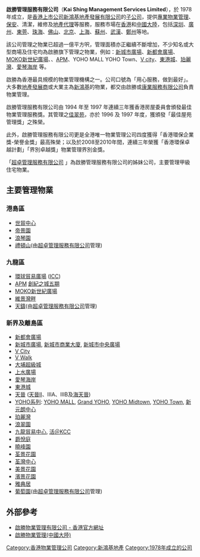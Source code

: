 {{unreferenced|time=2012-03-16T03:35:26+00:00}}
'''啟勝管理服務有限公司'''（'''Kai Shing Management Services Limited'''），於 1978 年成立，是[[香港上市公司|香港上市公司]][[新鴻基地產發展有限公司|新鴻基地產發展有限公司]]的[[子公司|子公司]]，提供[[專業物業管理|專業物業管理]]、[[保安|保安]]、清潔，維修及[[地產代理|地產代理]]等服務，服務市場在[[香港|香港]]和[[中國大陸|中國大陸]]，包括[[深圳|深圳]]、[[廣州|廣州]]、[[東莞|東莞]]、[[珠海|珠海]]、[[佛山|佛山]]、[[北京|北京]]、[[上海|上海]]、[[蘇州|蘇州]]、[[武漢|武漢]]、[[鄭州|鄭州]]等地。

該公司管理之物業已超過一億平方呎，管理面積亦正繼續不斷增加，不少知名或大型商場及住宅均為啟勝旗下管理之物業，例如：[[新城市廣場|新城市廣場]]、[[新都會廣場|新都會廣場]]、[[MOKO|MOKO]][[新世紀廣場|新世紀廣場]]、、[[Apm_(香港)|APM]]、YOHO MALL YOHO Town、[[V_city|V city]]、[[東港城|東港城]]、[[珀麗灣|珀麗灣]]、[[愛琴海岸|愛琴海岸]] 等。

啟勝為香港最具規模的物業管理機構之一。公司口號為「用心服務，做到最好」。大多數[[地產發展商|地產發展商]]或大業主為[[新鴻基|新鴻基]]的物業，都交由啟勝或[[康業服務有限公司|康業服務有限公司]]負責物業管理。

啟勝管理服務有限公司由 1994 年至 1997 年連續三年獲香港房屋委員會頒發最佳物業管理服務獎。其管理之[[佳翠苑|佳翠苑]]，亦於 1996 及 1997 年度，獲頒發「最佳屋苑管理獎」之殊榮。

此外，啟勝管理服務有限公司更是全港唯一物業管理公司四度獲得「香港環保企業獎-榮譽金獎」最高殊榮；以及於2008至2010年間，連續三年榮獲「香港環保卓越計劃」「界別卓越獎」物業管理界別金獎。

「[[超卓管理服務有限公司|超卓管理服務有限公司]] 」為啟勝管理服務有限公司的姊妹公司，主要管理甲級住宅物業。

== 主要管理物業 ==
===港島區===
*[[世貿中心|世貿中心]]
*[[帝景園|帝景園]]
*[[浪琴園|浪琴園]]
*[[禮頓山|禮頓山]](由[[超卓管理服務有限公司|超卓管理服務有限公司]]管理)
===九龍區===
*[[環球貿易廣場|環球貿易廣場]] ([[ICC|ICC]])
*[[Apm_(香港)|APM]] [[創紀之城五期|創紀之城五期]]
*[[MOKO新世紀廣場|MOKO新世紀廣場]]
*[[維景灣畔|維景灣畔]]
*[[天鑄|天鑄]](由[[超卓管理服務有限公司|超卓管理服務有限公司]]管理)
===新界及離島區===
*[[新都會廣場|新都會廣場]]
*[[新城市廣場|新城市廣場]], [[新城市商業大廈|新城市商業大廈]], [[新城市中央廣場|新城市中央廣場]]
*[[V_City|V City]]
*[[V_Walk|V Walk]]
*[[大埔超級城|大埔超級城]]
*[[上水廣場|上水廣場]]
*[[愛琴海岸|愛琴海岸]]
*[[東港城|東港城]] 
*[[天晉|天晉]] ([[天晉II|天晉II]]、IIIA、IIIB及[[海天晉|海天晉]])
*[[YOHO系列|YOHO系列]]: [[YOHO_MALL|YOHO MALL]], [[Grand_YOHO|Grand YOHO]], [[YOHO_Midtown|YOHO Midtown]], [[YOHO_Town|YOHO Town]], [[新元朗中心|新元朗中心]]
*[[珀麗灣|珀麗灣]]
*[[浪翠園|浪翠園]]
*[[九龍貿易中心|九龍貿易中心]], [[活＠KCC|活＠KCC]] 
*[[爵悅庭|爵悅庭]]
*[[曉峰園|曉峰園]]
*[[荃景花園|荃景花園]]
*[[荃灣中心|荃灣中心]]
*[[美景花園|美景花園]]
*[[濱景花園|濱景花園]]
*[[雅典居|雅典居]]
*[[葡萄園|葡萄園]](由[[超卓管理服務有限公司|超卓管理服務有限公司]]管理)

==外部參考==
* [http://www.kaishing.hk/resident/kaishing/profile.do?company=kaishing 啟勝物業管理有限公司 - 香港官方網址]{{Wayback|url=http://www.kaishing.hk/resident/kaishing/profile.do?company=kaishing |date=20170328205413 }}
* [http://big5.cjol.com/main/jobseeker/JobTemplates/Default/CN/JobDetail_Company.asp?CompanyID=181124&JobPostID=&FromFlag=&Language=CN&Page=1&TemplateID=Default&VJFID=&FilterID=&DepartmentID=&JobFunction=&JobLocation= 啟勝物業管理(中國大陸)]{{dead link|date=2017年12月 |bot=InternetArchiveBot |fix-attempted=yes }}

{{新鴻基地產}}

[[Category:香港物業管理公司|Category:香港物業管理公司]]
[[Category:新鴻基地產|Category:新鴻基地產]]
[[Category:1978年成立的公司|Category:1978年成立的公司]]